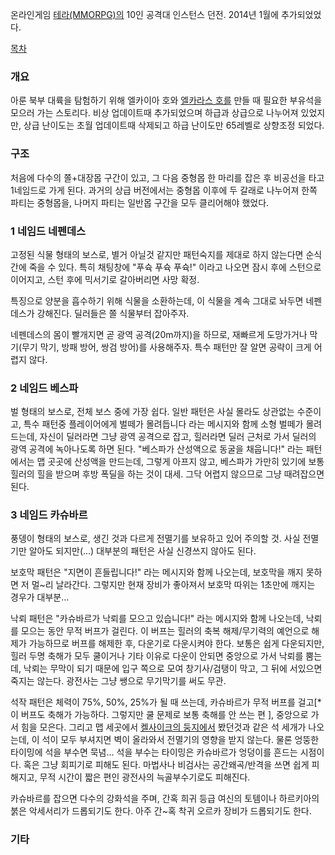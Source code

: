 온라인게임 [[테라(MMORPG)]]의 10인 공격대 인스턴스 던전. 2014년 1월에 추가되었었다.

[[목차]]
=== 개요 ===
아룬 북부 대륙을 탐험하기 위해 엘카이아 호와 [[엘카라스 호]]를 만들 때 필요한 부유석을 모으러 가는 스토리다. 비상 업데이트때 추가되었으며 하급과 상급으로 나누어져 있었지만, 상급 난이도는 초월 업데이트때 삭제되고 하급 난이도만 65레벨로 상향조정 되었다.

=== 구조 ===
처음에 다수의 쫄+대장몹 구간이 있고, 그 다음 중형몹 한 마리를 잡은 후 비공선을 타고 1네임드로 가게 된다. 과거의 상급 버전에서는 중형몹 이후에 두 갈래로 나누어져 한쪽 파티는 중형몹을, 나머지 파티는 일반몹 구간을 모두 클리어해야 했었다.

=== 1 네임드 네펜데스 ===
고정된 식물 형태의 보스로, 별거 아닐것 같지만 패턴숙지를 제대로 하지 않는다면 순식간에 죽을 수 있다. 특히 채팅창에 "푸슉 푸슉 푸슉!" 이라고 나오면 잠시 후에 스턴으로 이어지고, 스턴 후에 믹서기로 갈아버리면 사망 확정.

특징으로 양분을 흡수하기 위해 식물을 소환하는데, 이 식물을 계속 그대로 놔두면 네펜데스가 강해진다. 딜러들은 쫄 식물부터 잡아주자.

네펜데스의 몸이 빨개지면 곧 광역 공격(20m까지)을 하므로, 재빠르게 도망가거나 막기(무기 막기, 방패 방어, 쌍검 방어)를 사용해주자. 특수 패턴만 잘 알면 공략이 크게 어렵지 않다.

=== 2 네임드 베스파 ===
벌 형태의 보스로, 전체 보스 중에 가장 쉽다. 일반 패턴은 사실 몰라도 상관없는 수준이고, 특수 패턴중 플레이어에게 벌떼가 몰려듭니다 라는 메시지와 함께 소형 벌떼가 몰려드는데, 자신이 딜러라면 그냥 광역 공격으로 잡고, 힐러라면 딜러 근처로 가서 딜러의 광역 공격에 녹아나도록 하면 된다. "베스파가 산성액으로 동굴을 채웁니다!" 라는 패턴에서는 맵 곳곳에 산성액을 만드는데, 그렇게 아프지 않고, 베스파가 가만히 있기에 보통 힐러의 힐을 받으며 후방 폭딜을 하는 것이 대세. 그닥 어렵지 않으므로 그냥 때려잡으면 된다.

=== 3 네임드 카슈바르 ===
풍뎅이 형태의 보스로, 생긴 것과 다르게 전멸기를 보유하고 있어 주의할 것. 사실 전멸기만 알아도 되지만(...) 대부분의 패턴은 사실 신경쓰지 않아도 된다. 

보호막 패턴은 "지면이 흔들립니다!" 라는 메시지와 함께 나오는데, 보호막을 깨지 못하면 저 멀~리 날라간다. 그렇지만 현재 장비가 좋아져서 보호막 따위는 1초만에 깨지는 경우가 대부분...

낙뢰 패턴은 "카슈바르가 낙뢰를 모으고 있습니다!" 라는 메시지와 함께 나오는데, 낙뢰를 모으는 동안 무적 버프가 걸린다. 이 버프는 힐러의 축복 해제/무기력의 예언으로 해제가 가능하므로 버프를 해제한 후, 다운기로 다운시켜야 한다. 보통은 쉽게 다운되지만, 힐러 두명 축해가 모두 쿨이거나 기타 이유로 다운이 안되면 중앙으로 가서 낙뢰를 뿜는데, 낙뢰는 무막이 되기 때문에 입구 쪽으로 모여 창기사/검탱이 막고, 그 뒤에 서있으면 죽지는 않는다. 광전사는 그냥 쌩으로 무기막기를 써도 무관.

석작 패턴은 체력이 75%, 50%, 25%가 될 때 쓰는데, 카슈바르가 무적 버프를 걸고[* 이 버프도 축해가 가능하다. 그렇지만 쿨 문제로 보통 축해를 안 쓰는 편 ], 중앙으로 가서 힘을 모은다. 그리고 맵 세곳에서 [[켈사이크의 둥지]]에서 봤던것과 같은 석 세개가 나오는데, 이 석이 모두 부셔지면 벽이 올라와서 전멸기의 영향을 받지 않는다. 물론 엉뚱한 타이밍에 석을 부수면 묵념... 석을 부수는 타이밍은 카슈바르가 엉덩이를 흔드는 시점이다. 혹은 그냥 회피기로 피해도 된다. 마법사나 비검사는 공간왜곡/반격을 쓰면 쉽게 피해지고, 무적 시간이 짧은 편인 광전사의 늑골부수기로도 피해진다. 

카슈바르를 잡으면 다수의 강화석을 주며, 간혹 희귀 등급 여신의 토템이나 하르키아의 붉은 악세서리가 드롭되기도 한다. 아주 간~혹 착귀 오르카 장비가 드롭되기도 한다.

=== 기타 ===
